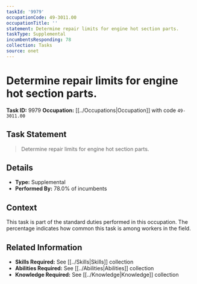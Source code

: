 ```yaml
---
taskId: '9979'
occupationCode: 49-3011.00
occupationTitle: ''
statement: Determine repair limits for engine hot section parts.
taskType: Supplemental
incumbentsResponding: 78
collection: Tasks
source: onet
---
```

# Determine repair limits for engine hot section parts.

**Task ID:** 9979
**Occupation:** [[../Occupations|Occupation]] with code `49-3011.00`

## Task Statement

> Determine repair limits for engine hot section parts.

## Details

- **Type:** Supplemental
- **Performed By:** 78.0% of incumbents

## Context

This task is part of the standard duties performed in this occupation. The percentage indicates how common this task is among workers in the field.

## Related Information

- **Skills Required:** See [[../Skills|Skills]] collection
- **Abilities Required:** See [[../Abilities|Abilities]] collection
- **Knowledge Required:** See [[../Knowledge|Knowledge]] collection
